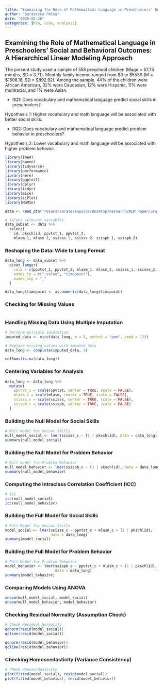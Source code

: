 ```yaml
---
title: "Examining the Role of Mathematical Language in Preschoolers’ Social and Behavioral Outcomes: A Hierarchical Linear Modeling Approach"
author: "Saratessa Palos"
date: "2025-02-26"
categories: [hlm, code, analysis]
---
```


## Examining the Role of Mathematical Language in Preschoolers’ Social and Behavioral Outcomes: A Hierarchical Linear Modeling Approach

The present study used a sample of 558 preschool children (Mage = 57.75 months, SD = 3.71). Monthly family income ranged from \$0 to \$5539 (M = \$1508.18, SD = \$892.92). Among the sample, 44% of the children were African American, 32% were Caucasian, 12% were Hispanic, 11% were multiracial, and 1% were Asian.

-   RQ1: Does vocabulary and mathematical language predict social skills in preschoolers?

Hypothesis 1: Higher vocabulary and math language will be associated with better social skills.

-   RQ2: Does vocabulary and mathematical language predict problem behavior in preschoolers?

Hypothesis 2: Lower vocabulary and math language will be associated with higher problem behavior.

```r
library(lme4)     
library(haven)      
library(tidyverse)  
library(performance)
library(here)
library(ggplot2)
library(dplyr)    
library(tidyr)    
library(mice)
library(sjPlot)
library(MuMIn) 
```

```r
data <- read_dta("/Users/saratessapalos/Desktop/Research/HLM Paper/project/socialskills_problembx/data/data.dta")
```

```r
# Select relevant variables 
data_subset <- data %>%
  select(
    id, pkschlid, ppvtst_1, ppvtst_2,   
    mlasm_1, mlasm_2, ssisss_1, ssisss_2, ssispb_1, ssispb_2)       
```

### **Reshaping the Data: Wide to Long Format**

```r
data_long <- data_subset %>%
  pivot_longer(
    cols = c(ppvtst_1, ppvtst_2, mlasm_1, mlasm_2, ssisss_1, ssisss_2, ssispb_1, ssispb_2),
    names_to = c(".value", "timepoint"),
    names_sep = "_"
  )

data_long$timepoint <- as.numeric(data_long$timepoint)
```

### **Checking for Missing Values**

```{colSums(is.na(data_long))}
```

### **Handling Missing Data Using Multiple Imputation**

```r
# Perform multiple imputation
imputed_data <- mice(data_long, m = 5, method = "pmm", seed = 123)
```

```r
# Replace missing values with imputed data
data_long <- complete(imputed_data, 1)

colSums(is.na(data_long))
```

### **Centering Variables for Analysis**

```r
data_long <- data_long %>%
  mutate(
    ppvtst_c = scale(ppvtst, center = TRUE, scale = FALSE), 
    mlasm_c = scale(mlasm, center = TRUE, scale = FALSE),  
    ssisss_c = scale(ssisss, center = TRUE, scale = FALSE),  
    ssispb_c = scale(ssispb, center = TRUE, scale = FALSE)  
  )
```

### **Building the Null Model for Social Skills**

```r
# Null model for Social Skills
null_model_social <- lmer(ssisss_c ~ (1 | pkschlid), data = data_long)
summary(null_model_social)
```

### **Building the Null Model for Problem Behavior**

```r
# Null model for Problem Behavior
null_model_behavior <- lmer(ssispb_c ~ (1 | pkschlid), data = data_long)
summary(null_model_behavior)
```

### **Computing the Intraclass Correlation Coefficient (ICC)**

```r
# ICC
icc(null_model_social)
icc(null_model_behavior)
```

### **Building the Full Model for Social Skills**

```r
# Full Model for Social Skills
model_social <- lmer(ssisss_c ~ ppvtst_c + mlasm_c + (1 | pkschlid), 
                     data = data_long)
summary(model_social)
```

### **Building the Full Model for Problem Behavior**

```r
# Full Model for Problem Behavior
model_behavior <- lmer(ssispb_c ~ ppvtst_c + mlasm_c + (1 | pkschlid), 
                       data = data_long)
summary(model_behavior)
```

### **Comparing Models Using ANOVA**

```r
anova(null_model_social, model_social)  
anova(null_model_behavior, model_behavior)
```

### **Checking Residual Normality (Assumption Check)**

```r
# Check Residual Normality
qqnorm(resid(model_social))
qqline(resid(model_social))

qqnorm(resid(model_behavior))
qqline(resid(model_behavior))
```

### **Checking Homoscedasticity (Variance Consistency)**

```r
# Check Homoscedasticity
plot(fitted(model_social), resid(model_social))
plot(fitted(model_behavior), resid(model_behavior))
```

